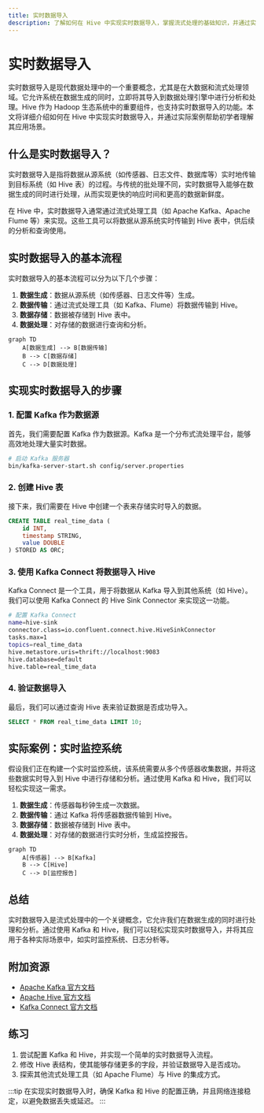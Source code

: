 ```yaml
---
title: 实时数据导入
description: 了解如何在 Hive 中实现实时数据导入，掌握流式处理的基础知识，并通过实际案例深入理解其应用场景。
---
```


# 实时数据导入

实时数据导入是现代数据处理中的一个重要概念，尤其是在大数据和流式处理领域。它允许系统在数据生成的同时，立即将其导入到数据处理引擎中进行分析和处理。Hive 作为 Hadoop 生态系统中的重要组件，也支持实时数据导入的功能。本文将详细介绍如何在 Hive 中实现实时数据导入，并通过实际案例帮助初学者理解其应用场景。

## 什么是实时数据导入？

实时数据导入是指将数据从源系统（如传感器、日志文件、数据库等）实时地传输到目标系统（如 Hive 表）的过程。与传统的批处理不同，实时数据导入能够在数据生成的同时进行处理，从而实现更快的响应时间和更高的数据新鲜度。

在 Hive 中，实时数据导入通常通过流式处理工具（如 Apache Kafka、Apache Flume 等）来实现。这些工具可以将数据从源系统实时传输到 Hive 表中，供后续的分析和查询使用。

## 实时数据导入的基本流程

实时数据导入的基本流程可以分为以下几个步骤：

1. **数据生成**：数据从源系统（如传感器、日志文件等）生成。
2. **数据传输**：通过流式处理工具（如 Kafka、Flume）将数据传输到 Hive。
3. **数据存储**：数据被存储到 Hive 表中。
4. **数据处理**：对存储的数据进行查询和分析。

```mermaid
graph TD
    A[数据生成] --> B[数据传输]
    B --> C[数据存储]
    C --> D[数据处理]
```

## 实现实时数据导入的步骤

### 1. 配置 Kafka 作为数据源

首先，我们需要配置 Kafka 作为数据源。Kafka 是一个分布式流处理平台，能够高效地处理大量实时数据。

```bash
# 启动 Kafka 服务器
bin/kafka-server-start.sh config/server.properties
```

### 2. 创建 Hive 表

接下来，我们需要在 Hive 中创建一个表来存储实时导入的数据。

```sql
CREATE TABLE real_time_data (
    id INT,
    timestamp STRING,
    value DOUBLE
) STORED AS ORC;
```

### 3. 使用 Kafka Connect 将数据导入 Hive

Kafka Connect 是一个工具，用于将数据从 Kafka 导入到其他系统（如 Hive）。我们可以使用 Kafka Connect 的 Hive Sink Connector 来实现这一功能。

```bash
# 配置 Kafka Connect
name=hive-sink
connector.class=io.confluent.connect.hive.HiveSinkConnector
tasks.max=1
topics=real_time_data
hive.metastore.uris=thrift://localhost:9083
hive.database=default
hive.table=real_time_data
```

### 4. 验证数据导入

最后，我们可以通过查询 Hive 表来验证数据是否成功导入。

```sql
SELECT * FROM real_time_data LIMIT 10;
```

## 实际案例：实时监控系统

假设我们正在构建一个实时监控系统，该系统需要从多个传感器收集数据，并将这些数据实时导入到 Hive 中进行存储和分析。通过使用 Kafka 和 Hive，我们可以轻松实现这一需求。

1. **数据生成**：传感器每秒钟生成一次数据。
2. **数据传输**：通过 Kafka 将传感器数据传输到 Hive。
3. **数据存储**：数据被存储到 Hive 表中。
4. **数据处理**：对存储的数据进行实时分析，生成监控报告。

```mermaid
graph TD
    A[传感器] --> B[Kafka]
    B --> C[Hive]
    C --> D[监控报告]
```

## 总结

实时数据导入是流式处理中的一个关键概念，它允许我们在数据生成的同时进行处理和分析。通过使用 Kafka 和 Hive，我们可以轻松实现实时数据导入，并将其应用于各种实际场景中，如实时监控系统、日志分析等。

## 附加资源

- [Apache Kafka 官方文档](https://kafka.apache.org/documentation/)
- [Apache Hive 官方文档](https://hive.apache.org/)
- [Kafka Connect 官方文档](https://docs.confluent.io/platform/current/connect/index.html)

## 练习

1. 尝试配置 Kafka 和 Hive，并实现一个简单的实时数据导入流程。
2. 修改 Hive 表结构，使其能够存储更多的字段，并验证数据导入是否成功。
3. 探索其他流式处理工具（如 Apache Flume）与 Hive 的集成方式。

:::tip
在实现实时数据导入时，确保 Kafka 和 Hive 的配置正确，并且网络连接稳定，以避免数据丢失或延迟。
:::